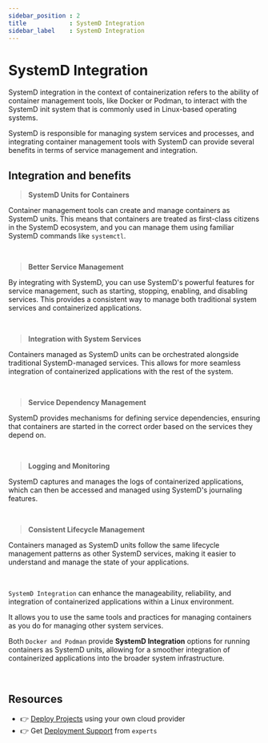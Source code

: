 ```yaml
---
sidebar_position : 2
title            : SystemD Integration
sidebar_label    : SystemD Integration
---
```


# SystemD Integration

SystemD integration in the context of containerization refers to the ability of container management tools, like Docker or Podman, 
to interact with the SystemD init system that is commonly used in Linux-based operating systems. 

SystemD is responsible for managing system services and processes, and integrating container management tools with SystemD can provide several benefits in terms of service management and integration.

## Integration and benefits

> **SystemD Units for Containers**

Container management tools can create and manage containers as SystemD units. 
This means that containers are treated as first-class citizens in the SystemD ecosystem, and you can manage them using familiar SystemD commands like `systemctl`.

<br />

> **Better Service Management**

By integrating with SystemD, you can use SystemD's powerful features for service management, such as starting, stopping, enabling, and disabling services. 
This provides a consistent way to manage both traditional system services and containerized applications.

<br />

> **Integration with System Services**

Containers managed as SystemD units can be orchestrated alongside traditional SystemD-managed services. This allows for more seamless integration of containerized applications with the rest of the system.

<br />

> **Service Dependency Management** 

SystemD provides mechanisms for defining service dependencies, ensuring that containers are started in the correct order based on the services they depend on.

<br />

> **Logging and Monitoring**

SystemD captures and manages the logs of containerized applications, which can then be accessed and managed using SystemD's journaling features.

<br />

> **Consistent Lifecycle Management**

Containers managed as SystemD units follow the same lifecycle management patterns as other SystemD services, making it easier to understand and manage the state of your applications.

<br />

`SystemD Integration` can enhance the manageability, reliability, and integration of containerized applications within a Linux environment. 

It allows you to use the same tools and practices for managing containers as you do for managing other system services. 

Both `Docker and Podman` provide **SystemD Integration** options for running containers as SystemD units, allowing for a smoother integration of containerized applications into the broader system infrastructure.

<br />

## Resources

- 👉 [Deploy Projects](https://deploypro.dev/) using your own cloud provider
- 👉 Get [Deployment Support](https://deploypro.dev/support/) from `experts` 
